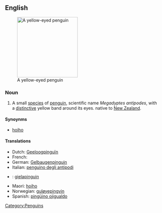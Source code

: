 ==English==
{{wikipedia}}
[[Image:MegadyptesAntipodes.jpg|200px|thumb|right|A yellow-eyed penguin]]

===Noun===
{{en-noun|sg=[[yellow]]-[[eyed]] [[penguin]]}}

# A small [[species]] of [[penguin]], scientific name ''Megadyptes antipodes'', with a [[distinctive]] yellow band around its eyes. native to [[New Zealand]].

====Synoynms====
*[[hoiho]] 

====Translations====
{{trans-top|Penguin}}
*Dutch: [[Geeloogpinguïn]]
*French: {{t+|fr|manchot antipode|m}}
*German: [[Gelbaugenpinguin]] {{m}}
*Italian: [[penguino degli antipodi]] {{m}}
*{{lb}}: [[gielapinguin]]
{{trans-mid}}
*Maori: [[hoiho]]
*Norwegian: [[guløyepingvin]]
*Spanish: [[pingüino ojigualdo ]] {{m}} 
{{trans-bottom}}
[[Category:Penguins]]